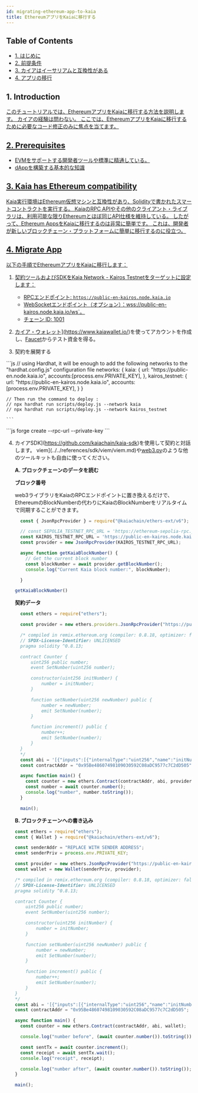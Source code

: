 ```yaml
---
id: migrating-ethereum-app-to-kaia
title: EthereumアプリをKaiaに移行する
---
```



## Table of Contents <a href="#table-of-contents" id="table-of-contents" />

* [1. はじめに](#1-introduction)
* [2. 前提条件](#2-prerequisites)
* [3. カイアはイーサリアムと互換性がある](#2-kaia-has-ethereum-compatibility)
* [4. アプリの移行](#4-migrate-app)

## 1. Introduction <a href="#1-introduction" id="1-introduction" />

このチュートリアルでは、EthereumアプリをKaiaに移行する方法を説明します。 カイアの経験は問わない。 ここでは、EthereumアプリをKaiaに移行するために必要なコード修正のみに焦点を当てます。

## 2. Prerequisites <a href="#2-prerequisites" id="2-prerequisites" />

* EVMをサポートする開発者ツールや標準に精通している。
* dAppを構築する基本的な知識

## 3. Kaia has Ethereum compatibility <a href="#2-kaia-has-ethereum-compatibility" id="2-kaia-has-ethereum-compatibility" />

Kaia実行環境はEthereum仮想マシンと互換性があり、Solidityで書かれたスマートコントラクトを実行する。 KaiaのRPC APIやその他のクライアント・ライブラリは、利用可能な限りEthereumとほぼ同じAPI仕様を維持している。 したがって、Ethereum AppsをKaiaに移行するのは非常に簡単です。 これは、開発者が新しいブロックチェーン・プラットフォームに簡単に移行するのに役立つ。

## 4. Migrate App <a href="#2-migrate-app" id="2-nigrate-app" />

以下の手順でEthereumアプリをKaiaに移行します：

1. 契約ツールおよびSDKをKaia Network - Kairos Testnetをターゲットに設定します：
   * RPCエンドポイント: `https://public-en-kairos.node.kaia.io`
   * WebSocketエンドポイント（オプション）：wss://public-en-kairos.node.kaia.io/ws\`。
   * チェーン ID: 1001

2. カイア・ウォレット](https://www.kaiawallet.io/)を使ってアカウントを作成し、[Faucet](https://faucet.kaia.io)からテスト資金を得る。

3. 契約を展開する

<Tabs>
  <TabItem value="ハードハット" label="ハードハット">
    ```js
    // using Hardhat, it will be enough to add the following networks to the "hardhat.config.js" configuration file
    networks: {
    	kaia: {
    	  url: "https://public-en.node.kaia.io",
    		accounts:[process.env.PRIVATE_KEY],
      },
    	kairos_testnet: {
    		url: "https://public-en-kairos.node.kaia.io", 
    		accounts:[process.env.PRIVATE_KEY],
    	}
    }

    // Then run the command to deploy :
    // npx hardhat run scripts/deploy.js --network kaia
    // npx hardhat run scripts/deploy.js --network kairos_testnet

    ```
  </TabItem>

  <TabItem value="ファウンドリ" label="ファウンドリー">
    ```js
    forge create --rpc-url<rpc_url> --private-key<private_key> <path_to_contract> 
    ```
  </TabItem>
</Tabs>

4. カイアSDK](https://github.com/kaiachain/kaia-sdk)を使用して契約と対話します。 viem](../../references/sdk/viem/viem.md)や[web3.py](../../references/sdk/web3py-ext/getting-started.md)のような他のツールキットも自由に使ってください。

   **A. ブロックチェーンのデータを読む**

   **ブロック番号**

   web3ライブラリをKaiaのRPCエンドポイントに置き換えるだけで、EthereumのBlockNumberの代わりにKaiaのBlockNumberをリアルタイムで同期することができます。

   ```js
     const { JsonRpcProvider } = require("@kaiachain/ethers-ext/v6");

     // const SEPOLIA_TESTNET_RPC_URL = 'https://ethereum-sepolia-rpc.publicnode.com'
     const KAIROS_TESTNET_RPC_URL = 'https://public-en-kairos.node.kaia.io/'
     const provider = new JsonRpcProvider(KAIROS_TESTNET_RPC_URL);

     async function getKaiaBlockNumber() {
       // Get the current block number
       const blockNumber = await provider.getBlockNumber();
       console.log("Current Kaia block number:", blockNumber);

     }

   getKaiaBlockNumber()

   ```

   **契約データ**

   ```js
     const ethers = require("ethers");

     const provider = new ethers.providers.JsonRpcProvider("https://public-en-kairos.node.kaia.io");

     /* compiled in remix.ethereum.org (compiler: 0.8.18, optimizer: false)
     // SPDX-License-Identifier: UNLICENSED
     pragma solidity ^0.8.13;

     contract Counter {
         uint256 public number;
         event SetNumber(uint256 number);

         constructor(uint256 initNumber) {
             number = initNumber;
         }

         function setNumber(uint256 newNumber) public {
             number = newNumber;
             emit SetNumber(number);
         }

         function increment() public {
             number++;
             emit SetNumber(number);
         }
     }
     */
     const abi = '[{"inputs":[{"internalType":"uint256","name":"initNumber","type":"uint256"}],"stateMutability":"nonpayable","type":"constructor"},{"anonymous":false,"inputs":[{"indexed":false,"internalType":"uint256","name":"number","type":"uint256"}],"name":"SetNumber","type":"event"},{"inputs":[],"name":"increment","outputs":[],"stateMutability":"nonpayable","type":"function"},{"inputs":[],"name":"number","outputs":[{"internalType":"uint256","name":"","type":"uint256"}],"stateMutability":"view","type":"function"},{"inputs":[{"internalType":"uint256","name":"newNumber","type":"uint256"}],"name":"setNumber","outputs":[],"stateMutability":"nonpayable","type":"function"}]';
     const contractAddr = "0x95Be48607498109030592C08aDC9577c7C2dD505";

     async function main() {
       const counter = new ethers.Contract(contractAddr, abi, provider);
       const number = await counter.number();
       console.log("number", number.toString());
     }

     main();
   ```

   **B. ブロックチェーンへの書き込み**

   ```js
   const ethers = require("ethers");
   const { Wallet } = require("@kaiachain/ethers-ext/v6");

   const senderAddr = "REPLACE WITH SENDER ADDRESS";
   const senderPriv = process.env.PRIVATE_KEY;

   const provider = new ethers.JsonRpcProvider("https://public-en-kairos.node.kaia.io");
   const wallet = new Wallet(senderPriv, provider);

   /* compiled in remix.ethereum.org (compiler: 0.8.18, optimizer: false)
   // SPDX-License-Identifier: UNLICENSED
   pragma solidity ^0.8.13;

   contract Counter {
       uint256 public number;
       event SetNumber(uint256 number);

       constructor(uint256 initNumber) {
           number = initNumber;
       }

       function setNumber(uint256 newNumber) public {
           number = newNumber;
           emit SetNumber(number);
       }

       function increment() public {
           number++;
           emit SetNumber(number);
       }
   }
   */
   const abi = '[{"inputs":[{"internalType":"uint256","name":"initNumber","type":"uint256"}],"stateMutability":"nonpayable","type":"constructor"},{"anonymous":false,"inputs":[{"indexed":false,"internalType":"uint256","name":"number","type":"uint256"}],"name":"SetNumber","type":"event"},{"inputs":[],"name":"increment","outputs":[],"stateMutability":"nonpayable","type":"function"},{"inputs":[],"name":"number","outputs":[{"internalType":"uint256","name":"","type":"uint256"}],"stateMutability":"view","type":"function"},{"inputs":[{"internalType":"uint256","name":"newNumber","type":"uint256"}],"name":"setNumber","outputs":[],"stateMutability":"nonpayable","type":"function"}]';
   const contractAddr = "0x95Be48607498109030592C08aDC9577c7C2dD505";

   async function main() {
     const counter = new ethers.Contract(contractAddr, abi, wallet);

     console.log("number before", (await counter.number()).toString());

     const sentTx = await counter.increment();
     const receipt = await sentTx.wait();
     console.log("receipt", receipt);

     console.log("number after", (await counter.number()).toString());
   }

   main();

   ```

